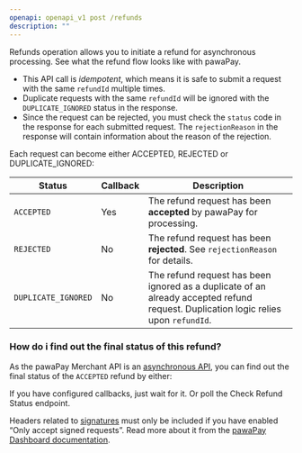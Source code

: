 ```yaml
---
openapi: openapi_v1 post /refunds
description: ""
---
```


Refunds operation allows you to initiate a refund for asynchronous processing.
<Card title="Learn more!" icon="readme" href="/refunds" horizontal="true">
    See what the refund flow looks like with pawaPay.
</Card>

* This API call is <em>idempotent</em>, which means it is safe to submit a request with the same `refundId` multiple times. 
* Duplicate requests with the same `refundId` will be ignored with the `DUPLICATE_IGNORED` status in the response.
* Since the request can be rejected, you must check the `status` code in the response for each submitted request. The `rejectionReason` in the response will contain information about the reason of the rejection.

Each request can become either ACCEPTED, REJECTED or DUPLICATE_IGNORED:

Status | <Tooltip tip="Will a callback be delivered after receiving this status on initiation?">Callback</Tooltip> | Description
-------|----------|------------
`ACCEPTED` | Yes | The refund request has been **accepted** by pawaPay for processing.
`REJECTED` | No | The refund request has been **rejected**. See `rejectionReason` for details.
`DUPLICATE_IGNORED` | No | The refund request has been ignored as a duplicate of an already accepted refund request. Duplication logic relies upon `refundId`.

### How do i find out the final status of this refund?

As the pawaPay Merchant API is an [asynchronous API](/implementation#asynchronous-api), you can find out the final status of the `ACCEPTED` refund by either:

<CardGroup cols={2}>
    <Card title="Waiting for a callback" icon="webhook" href="/v1/api-reference/refunds/refund-callback" horizontal="true">
        If you have configured callbacks, just wait for it.
    </Card>
    <Card title="Checking the status" icon="code-compare" href="/v1/api-reference/refunds/check-refund-status" horizontal="true">
        Or poll the Check Refund Status endpoint.
    </Card>
</CardGroup>

<Info>Headers related to [signatures](/using_the_api#signatures) must only be included if you have enabled “Only accept signed requests”. Read more about it from the [pawaPay Dashboard documentation](/dashboard/other/system_conf/api_tokens#signed-requests).</Info>